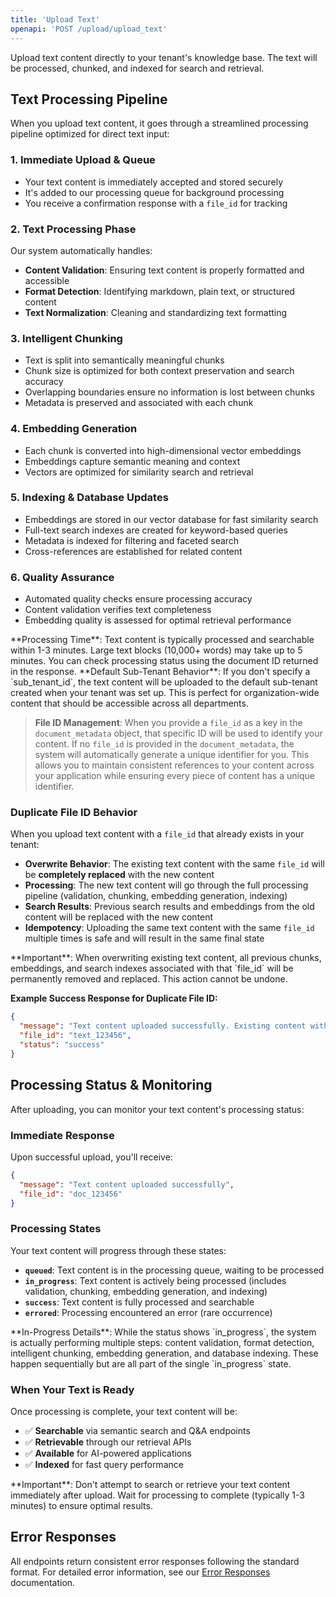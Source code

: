 ```yaml
---
title: 'Upload Text'
openapi: 'POST /upload/upload_text'
---
```



<Panel>
  <TableOfContents />
</Panel>

Upload text content directly to your tenant's knowledge base. The text will be processed, chunked, and indexed for search and retrieval.

## Text Processing Pipeline

When you upload text content, it goes through a streamlined processing pipeline optimized for direct text input:

### 1. **Immediate Upload & Queue**
- Your text content is immediately accepted and stored securely
- It's added to our processing queue for background processing
- You receive a confirmation response with a `file_id` for tracking

### 2. **Text Processing Phase**
Our system automatically handles:
- **Content Validation**: Ensuring text content is properly formatted and accessible
- **Format Detection**: Identifying markdown, plain text, or structured content
- **Text Normalization**: Cleaning and standardizing text formatting

### 3. **Intelligent Chunking**
- Text is split into semantically meaningful chunks
- Chunk size is optimized for both context preservation and search accuracy
- Overlapping boundaries ensure no information is lost between chunks
- Metadata is preserved and associated with each chunk

### 4. **Embedding Generation**
- Each chunk is converted into high-dimensional vector embeddings
- Embeddings capture semantic meaning and context
- Vectors are optimized for similarity search and retrieval

### 5. **Indexing & Database Updates**
- Embeddings are stored in our vector database for fast similarity search
- Full-text search indexes are created for keyword-based queries
- Metadata is indexed for filtering and faceted search
- Cross-references are established for related content

### 6. **Quality Assurance**
- Automated quality checks ensure processing accuracy
- Content validation verifies text completeness
- Embedding quality is assessed for optimal retrieval performance

<Note>
**Processing Time**: Text content is typically processed and searchable within 1-3 minutes. Large text blocks (10,000+ words) may take up to 5 minutes. You can check processing status using the document ID returned in the response.
</Note>

<Note>
**Default Sub-Tenant Behavior**: If you don't specify a `sub_tenant_id`, the text content will be uploaded to the default sub-tenant created when your tenant was set up. This is perfect for organization-wide content that should be accessible across all departments.
</Note>

> **File ID Management**: When you provide a `file_id` as a key in the `document_metadata` object, that specific ID will be used to identify your content. If no `file_id` is provided in the `document_metadata`, the system will automatically generate a unique identifier for you. This allows you to maintain consistent references to your content across your application while ensuring every piece of content has a unique identifier.

### **Duplicate File ID Behavior**

When you upload text content with a `file_id` that already exists in your tenant:

- **Overwrite Behavior**: The existing text content with the same `file_id` will be **completely replaced** with the new content
- **Processing**: The new text content will go through the full processing pipeline (validation, chunking, embedding generation, indexing)
- **Search Results**: Previous search results and embeddings from the old content will be replaced with the new content
- **Idempotency**: Uploading the same text content with the same `file_id` multiple times is safe and will result in the same final state

<Warning>
**Important**: When overwriting existing text content, all previous chunks, embeddings, and search indexes associated with that `file_id` will be permanently removed and replaced. This action cannot be undone.
</Warning>

**Example Success Response for Duplicate File ID:**
```json
{
  "message": "Text content uploaded successfully. Existing content with file_id 'text_123456' has been overwritten.",
  "file_id": "text_123456",
  "status": "success"
}
```

## Processing Status & Monitoring

After uploading, you can monitor your text content's processing status:

### **Immediate Response**
Upon successful upload, you'll receive:
```json
{
  "message": "Text content uploaded successfully",
  "file_id": "doc_123456"
}
```

### **Processing States**
Your text content will progress through these states:
- **`queued`**: Text content is in the processing queue, waiting to be processed
- **`in_progress`**: Text content is actively being processed (includes validation, chunking, embedding generation, and indexing)
- **`success`**: Text content is fully processed and searchable
- **`errored`**: Processing encountered an error (rare occurrence)

<Info>
**In-Progress Details**: While the status shows `in_progress`, the system is actually performing multiple steps: content validation, format detection, intelligent chunking, embedding generation, and database indexing. These happen sequentially but are all part of the single `in_progress` state.
</Info>

### **When Your Text is Ready**
Once processing is complete, your text content will be:
- ✅ **Searchable** via semantic search and Q&A endpoints
- ✅ **Retrievable** through our retrieval APIs
- ✅ **Available** for AI-powered applications
- ✅ **Indexed** for fast query performance

<Warning>
**Important**: Don't attempt to search or retrieve your text content immediately after upload. Wait for processing to complete (typically 1-3 minutes) to ensure optimal results.
</Warning>

## Error Responses

All endpoints return consistent error responses following the standard format. For detailed error information, see our [Error Responses](/api-reference/error-responses) documentation.

